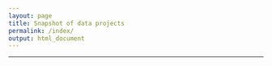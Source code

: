 ```yaml
---
layout: page
title: Snapshot of data projects  
permalink: /index/
output: html_document
---
```

<a id="top"></a>

******  
<br>  
